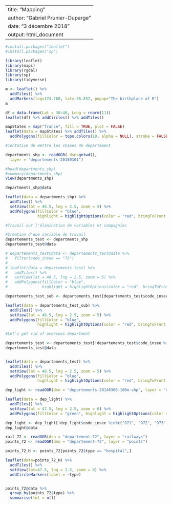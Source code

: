 
---
title: "Mapping"
author: "Gabriel Prunier-Duparge"
date: "3 décembre 2018"
output: html_document
---

```{r}
#install.packages("leaflet")
#install.packages("sp")
```

```{r, message = FALSE}
library(leaflet)
library(maps)
library(rgdal)
library(sp)
library(tidyverse)
```

```{r}

m <- leaflet() %>%
  addTiles() %>%
  addMarkers(lng=174.768, lat=-36.852, popup="The birthplace of R")
m 

```


```{r}
df = data.frame(Lat = 30:40, Long = rnorm(11))
leaflet(df) %>% addCircles() %>% addTiles()
```

```{r}

mapStates = map("france", fill = TRUE, plot = FALSE)
leaflet(data = mapStates) %>% addTiles() %>%
  addPolygons(fillColor = topo.colors(10, alpha = NULL), stroke = FALSE)

```


```{r}
#Tentative de mettre les shapes de département

departments_shp <- readOGR( dsn=getwd(),
  layer = "departements-20180101")

#head(departments_shp)
#summary(departments_shp)
View(departments_shp)

departments_shp@data
```


```{r}
leaflet(data = departments_shp) %>% 
  addTiles() %>% 
  setView(lat = 48.5, lng = 2.5, zoom = 5) %>% 
  addPolygons(fillColor = "blue", 
              highlight = highlightOptions(color = "red", bringToFront = TRUE), label=~nom)
```

```{r}
#Travail sur l'élimination de variables et compagnies

#Création d'une variable de travail
departements_test <- departments_shp
departements_test@data

# departements_test@data <- departements_test@data %>% 
#   filter(code_insee == "75")
# 
# leaflet(data = departements_test) %>% 
#   addTiles() %>% 
#   setView(lat = 48.5, lng = 2.5, zoom = 5) %>% 
#   addPolygons(fillColor = "blue", 
#               highlight = highlightOptions(color = "red", bringToFront = TRUE), label=~nom)

departements_test_sub <- departements_test[departements_test$code_insee == "87",]

leaflet(data = departements_test_sub) %>% 
  addTiles() %>%
  setView(lat = 48.5, lng = 2.5, zoom = 5) %>%
  addPolygons(fillColor = "blue",
              highlight = highlightOptions(color = "red", bringToFront = TRUE), label=~nom)

```

```{r}
#Let's get rid of overseas department

departements_test <- departements_test[!departements_test$code_insee %in%c("971", "972", "973", "974", "975", "976", "69M"),]
departements_test@data


leaflet(data = departements_test) %>% 
  addTiles() %>%
  setView(lat = 48.5, lng = 2.5, zoom = 5) %>%
  addPolygons(fillColor = "blue",
              highlight = highlightOptions(color = "red", bringToFront = TRUE), label=~nom)

```


```{r}
dep_light <- readOGR(dsn = "departements-20140306-100m-shp", layer = "departements-20140306-100m")

leaflet(data = dep_light) %>% 
  addTiles() %>% 
  setView(lat = 47.5, lng = 2.5, zoom = 6) %>% 
  addPolygons(fillColor = "green", highlight = highlightOptions(color = "red", bringToFront = TRUE), label = ~nom)

```

```{r}
dep_light <- dep_light[!dep_light$code_insee %in%c("971", "972", "973", "974", "976"),]
dep_light@data

```



```{r}
rail_72 <- readOGR(dsn = "departement-72", layer = "railways")
points_72 <- readOGR(dsn = "departement-72", layer = "points")

points_72_H <- points_72[points_72$type == "hospital",]

leaflet(data=points_72_H) %>% 
  addTiles() %>% 
  setView(lat=47.5, lng = 2.5, zoom = 8) %>% 
  addCircleMarkers(label = ~type)


points_72@data %>% 
  group_by(points_72$type) %>% 
  summarise(tot = n())
```


